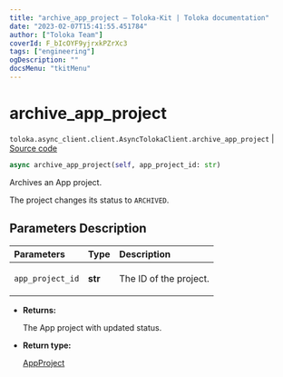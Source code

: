 ```yaml
---
title: "archive_app_project — Toloka-Kit | Toloka documentation"
date: "2023-02-07T15:41:55.451784"
author: ["Toloka Team"]
coverId: F_bIcOYF9yjrxkPZrXc3
tags: ["engineering"]
ogDescription: ""
docsMenu: "tkitMenu"
---
```


# archive_app_project
`toloka.async_client.client.AsyncTolokaClient.archive_app_project` | [Source code](https://github.com/Toloka/toloka-kit/blob/v1.1.3/src/async_client/client.py#L0)

```python
async archive_app_project(self, app_project_id: str)
```

Archives an App project.

The project changes its status to `ARCHIVED`.

## Parameters Description

| Parameters | Type | Description |
| :----------| :----| :-----------|
`app_project_id`|**str**|<p>The ID of the project.</p>

* **Returns:**

  The App project with updated status.

* **Return type:**

  [AppProject](/docs-new/toloka-kit/reference/toloka.client.app.AppProject)
